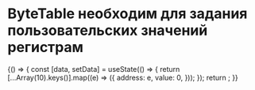 
<Meta title="Components / ByteTable" component={ByteTable} />

# ByteTable необходим для задания пользовательских значений регистрам

<Story name="Basic" args={{}}>
  {() => {
    const [data, setData] = useState(() => {
      return [...Array(10).keys()].map((e) => ({
        address: e,
        value: 0,
      }));
    });
    return <ByteTable data={data} setData={setData} />;
  }}
</Story>
